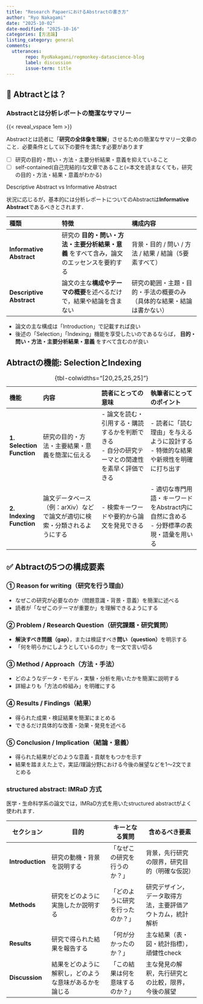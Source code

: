 ```yaml
---
title: "Research PapaerにおけるAbstractの書き方"
author: "Ryo Nakagami"
date: "2025-10-02"
date-modified: "2025-10-16"
categories: [方法論]
listing_category: general
comments:
  utterances:
       repo: RyoNakagami/regmonkey-datascience-blog
       label: discussion
       issue-term: title
---
```


## 🎯 Abtractとは？

::: {.callout-note icon="false"}
### Abstractとは分析レポートの簡潔なサマリー

{{< reveal_vspace 1em >}}

Abstractとは読者に「**研究の全体像を理解**」させるための簡潔なサマリー文章のこと．必要条件として以下の要件を満たす必要があります

- [ ] 研究の目的・問い・方法・主要分析結果・意義を抑えていること
- [ ] self-contained(自己完結的)な文章であること(=本文を読まなくても，研究の目的・方法・結果・意義がわかる)

:::

[Descriptive Abstract vs Informative Abstract]{.mini-section}

状況に応じるが，基本的には分析レポートについてのAbstractは**Informative Abstract**であるべきとされます．

:::: {.no-border-top-table}

| 種類                              | 特徴                                        | 構成内容                                    |
| :------------------------------ | :---------------------------------------- | :-------------------------------------- | 
| **Informative Abstract** | 研究の **目的・問い・方法・主要分析結果・意義** をすべて含み，論文のエッセンスを要約する | 背景・目的 / 問い  / 方法 / 結果 / 結論（5要素すべて）        |
| **Descriptive Abstract** | 論文の主な**構成やテーマの概要**を述べるだけで，結果や結論を含まない     | 研究の範囲・主題・目的・手法の概要のみ（具体的な結果・結論は書かない） |

::::

- 論文の主な構成は「Introduction」で記載すれば良い
- 後述の「Selection」「Indexing」機能を享受したいのであるならば， **目的・問い・方法・主要分析結果・意義** をすべて含むのが良い


## Abtractの機能: SelectionとIndexing

:::: {.no-border-top-table}

| 機能                              | 内容                                                             | 読者にとっての意味                                            | 執筆者にとってのポイント                                         |
| :------------------------------ | :------------------------------------------------------------- | :--------------------------------------------------- | :--------------------------------------------------- |
| **1. Selection Function** | 研究の目的・方法・主要結果・意義を簡潔に伝える           | - 論文を読む・引用する・購読するかを判断できる<br>- 自分の研究テーマとの関連性を素早く評価できる | - 読者に「読む理由」を与えるように設計する<br>- 特徴的な結果や新規性を明確に打ち出す       |
| **2. Indexing Function** | 論文データベース（例：arXiv）などで論文が適切に検索・分類されるようにする | - 検索キーワードや要約から論文を発見できる                               | - 適切な専門用語・キーワードをAbstract内に自然に含める<br>- 分野標準の表現・語彙を用いる |
: {tbl-colwidths="[20,25,25,25]"}

::::

## ✅ Abtractの5つの構成要素

::: {.callout-note icon="false"}
### ① Reason for writing（研究を行う理由）

- なぜこの研究が必要なのか（問題意識・背景・意義）を簡潔に述べる
- 読者が「なぜこのテーマが重要か」を理解できるようにする

:::

::: {.callout-note icon="false"}
### ② Problem / Research Question（研究課題・研究質問）

- **解決すべき問題（gap）**，または検証すべき**問い（question）**を明示する
- 「何を明らかにしようとしているのか」を一文で言い切る

:::

::: {.callout-note icon="false"}
### ③ Method / Approach（方法・手法）

- どのようなデータ・モデル・実験・分析を用いたかを簡潔に説明する
- 詳細よりも「方法の枠組み」を明確にする

:::


::: {.callout-note icon="false"}
### ④ Results / Findings（結果）

- 得られた成果・検証結果を簡潔にまとめる
- できるだけ具体的な改善・効果・発見を述べる

:::

::: {.callout-note icon="false"}
### ⑤ Conclusion / Implication（結論・意義）

- 得られた結果がどのような意義・貢献をもつかを示す
- 結果を踏まえた上で，実証/理論分野における今後の展望などを1〜2文でまとめる

:::


### structured abstract: IMRaD ⽅式

医学・生命科学系の論文では，IMRaD方式を用いたstructured abstractがよく使われます．

:::: {.no-border-top-table}

| セクション            | 目的                          | キーとなる質問          | 含めるべき要素                   |
| ---------------- | --------------------------- | ---------------- | ------------------------- |
| **Introduction** | 研究の動機・背景を説明する               | 「なぜこの研究を行うのか？」   | 背景，先行研究の限界，研究目的（明確な仮説）    |
| **Methods**      | 研究をどのように実施したか説明する           | 「どのように研究を行ったのか？」 | 研究デザイン，データ取得⽅法，主要評価アウトカム，統計解析   |
| **Results**      | 研究で得られた結果を報告する           | 「何が分かったのか？」      | 主な結果（表・図・統計指標），頑健性check      |
| **Discussion**   | 結果をどのように解釈し，どのような意味があるかを論じる | 「この結果は何を意味するのか？」 | 主な発見の解釈，先行研究との比較，限界，今後の展望 |


::::
